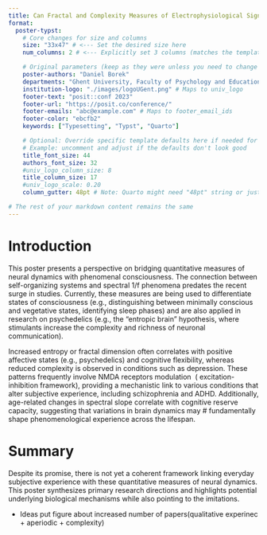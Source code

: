 ```yaml
---
title: Can Fractal and Complexity Measures of Electrophysiological Signals Be Used to Study Subjective Experience?
format:
  poster-typst:
    # Core changes for size and columns
    size: "33x47" # <--- Set the desired size here
    num_columns: 2 # <--- Explicitly set 3 columns (matches the template default)

    # Original parameters (keep as they were unless you need to change them)
    poster-authors: "Daniel Borek"
    departments: "Ghent University, Faculty of Psychology and Educational Sciences, Department of Data-Analysis"
    institution-logo: "./images/logoUGent.png" # Maps to univ_logo
    footer-text: "posit::conf 2023"
    footer-url: "https://posit.co/conference/"
    footer-emails: "abc@example.com" # Maps to footer_email_ids
    footer-color: "ebcfb2"
    keywords: ["Typesetting", "Typst", "Quarto"]

    # Optional: Override specific template defaults here if needed for 33x47
    # Example: uncomment and adjust if the defaults don't look good
    title_font_size: 44
    authors_font_size: 32
    #univ_logo_column_size: 8
    title_column_size: 17
    #univ_logo_scale: 0.20 
    column_gutter: 48pt # Note: Quarto might need "48pt" string or just 48pt

# The rest of your markdown content remains the same
---
```


# Introduction

This poster presents a perspective on bridging quantitative measures of neural dynamics with phenomenal consciousness. The connection between self-organizing systems and spectral 1/f phenomena predates the recent surge in studies. Currently, these measures are being used to differentiate states of consciousness (e.g., distinguishing between minimally conscious and vegetative states, identifying sleep phases) and are also applied in research on psychedelics (e.g., the “entropic brain” hypothesis, where stimulants increase the complexity and richness of neuronal communication).



Increased entropy or fractal dimension often correlates with positive affective states (e.g., psychedelics) and cognitive flexibility, whereas reduced complexity is observed in conditions such as depression. These patterns frequently involve NMDA receptors modulation  ( excitation-inhibition framework), providing a mechanistic link to various conditions that alter subjective experience, including schizophrenia and ADHD. Additionally, age-related changes in spectral slope correlate with cognitive reserve capacity, suggesting that variations in brain dynamics may # fundamentally shape phenomenological experience across the lifespan.

# Summary

Despite its promise, there is not yet a coherent framework linking everyday subjective experience with these quantitative measures of neural dynamics. This poster synthesizes primary research directions and highlights potential underlying biological mechanisms while also pointing to the imitations.


- Ideas put figure about increased number of papers(qualitative experinec + aperiodic + complexity)